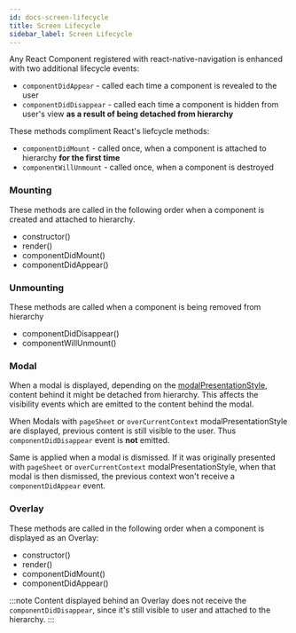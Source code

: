 ```yaml
---
id: docs-screen-lifecycle
title: Screen Lifecycle
sidebar_label: Screen Lifecycle
---
```


Any React Component registered with react-native-navigation is enhanced with two additional lifecycle events:

* `componentDidAppear` - called each time a component is revealed to the user
* `componentDidDisappear` - called each time a component is hidden from user's view **as a result of being detached from hierarchy**

These methods compliment React's liefcycle methods:

* `componentDidMount` - called once, when a component is attached to hierarchy **for the first time**
* `componentWillUnmount` - called once, when a component is destroyed

### Mounting
These methods are called in the following order when a component is created and attached to hierarchy.

* constructor()
* render()
* componentDidMount()
* componentDidAppear()

### Unmounting
These methods are called when a component is being removed from hierarchy

* componentDidDisappear()
* componentWillUnmount()

### Modal

When a modal is displayed, depending on the [modalPresentationStyle](options-root.mdx#modalpresentationstyle), content behind it might be detached from hierarchy. This affects the visibility events which are emitted to the content behind the modal.

When Modals with `pageSheet` or `overCurrentContext` modalPresentationStyle are displayed, previous content is still visible to the user. Thus `componentDidDisappear` event is **not** emitted.

Same is applied when a modal is dismissed. If it was originally presented with `pageSheet` or `overCurrentContext` modalPresentationStyle, when that modal is then dismissed, the previous context won't receive a `componentDidAppear` event.

### Overlay
These methods are called in the following order when a component is displayed as an Overlay:

* constructor()
* render()
* componentDidMount()
* componentDidAppear()

:::note
Content displayed behind an Overlay does not receive the `componentDidDisappear`, since it's still visible to user and attached to the hierarchy.
:::
